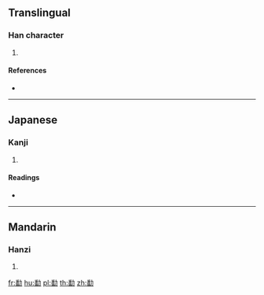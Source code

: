 {{character info/new}}
==Translingual==

===Han character===
{{Han char|rn=19|rad=力|as=12|sn=14|four=24627|canj=HWKS|ids=⿰番力}}

# {{defn|Han|sort=力12}}

====References====
* {{Han ref|kx=0149.210|dkj=02444|dj=0337.130|hdz=10380.150|uh=52EB|ud=21227|bh=E144|bd=57668}}

----

==Japanese==

===Kanji===
{{ja-kanji|grade=|rs=力12}}

# {{defn|lang=ja|sort=力12}}

====Readings====
* {{ja-readings|on=[[はん]] (han), [[ほん]] (hon)|kun=[[すこやか]] (sukoyaka)}}

----

==Mandarin==

===Hanzi===
{{cmn-hanzi|pin=[[fán]] ([[fan2]])|wg=fan<sup>2</sup>}}

# {{defn|lang=cmn|sort=力12}}

[[fr:勫]]
[[hu:勫]]
[[pl:勫]]
[[th:勫]]
[[zh:勫]]